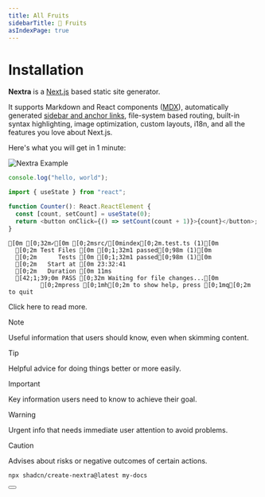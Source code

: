 ```yaml
---
title: All Fruits
sidebarTitle: 🍒 Fruits
asIndexPage: true
---
```



# Installation

**Nextra** is a [Next.js](https://nextjs.org) based static site generator.

It supports Markdown and React components ([MDX](/features/mdx)), automatically
generated [sidebar and anchor links](/get-started#sidebar-and-anchor-links),
file-system based routing, built-in syntax highlighting, image optimization,
custom layouts, i18n, and all the features you love about Next.js.

Here's what you will get in 1 minute:

<Bleed>![Nextra Example](/demo.png)</Bleed>

```js
console.log("hello, world");
```

```js {1,4-5} showLineNumbers filename="example.tsx"
import { useState } from "react";

function Counter(): React.ReactElement {
  const [count, setCount] = useState(0);
  return <button onClick={() => setCount(count + 1)}>{count}</button>;
}
```

```ansi
[0m [0;32m✓[0m [0;2msrc/[0mindex[0;2m.test.ts (1)[0m
  [0;2m Test Files [0m [0;1;32m1 passed[0;98m (1)[0m
  [0;2m      Tests [0m [0;1;32m1 passed[0;98m (1)[0m
  [0;2m   Start at [0m 23:32:41
  [0;2m   Duration [0m 11ms
  [42;1;39;0m PASS [0;32m Waiting for file changes...[0m
         [0;2mpress [0;1mh[0;2m to show help, press [0;1mq[0;2m to quit
```

Click <Link href="/about">here</Link> to read more.

> [!NOTE]
>
> Useful information that users should know, even when skimming content.

> [!TIP]
>
> Helpful advice for doing things better or more easily.

> [!IMPORTANT]
>
> Key information users need to know to achieve their goal.

> [!WARNING]
>
> Urgent info that needs immediate user attention to avoid problems.

> [!CAUTION]
>
> Advises about risks or negative outcomes of certain actions.

```sh npm2yarn
npx shadcn/create-nextra@latest my-docs
```

<Button />
